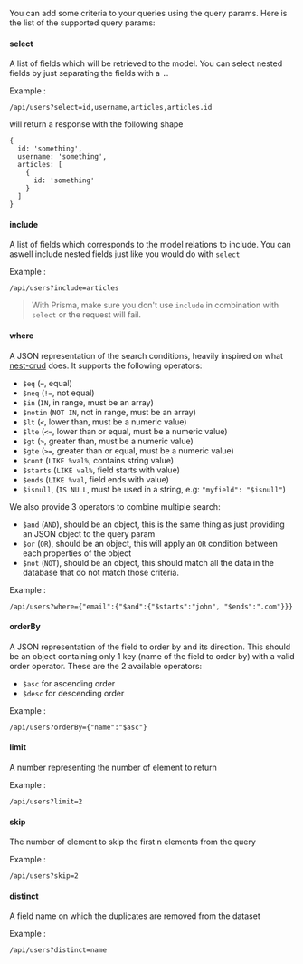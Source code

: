 You can add some criteria to your queries using the query params. Here is the list of the supported query params:

#### select

A list of fields which will be retrieved to the model. You can select nested fields by just separating the fields with a `.`.

Example :

```
/api/users?select=id,username,articles,articles.id
```

will return a response with the following shape

```
{
  id: 'something',
  username: 'something',
  articles: [
    {
      id: 'something'
    }
  ]
}
```

#### include

A list of fields which corresponds to the model relations to include. You can aswell include nested fields just like you would do with `select`

Example :

```
/api/users?include=articles
```

> With Prisma, make sure you don't use `include` in combination with `select` or the request will fail.

#### where

A JSON representation of the search conditions, heavily inspired on what [nest-crud](https://github.com/nestjsx/crud/wiki/Requests#search) does. It supports the following operators:

-   `$eq` (`=`, equal)
-   `$neq` (`!=`, not equal)
-   `$in` (`IN`, in range, must be an array)
-   `$notin` (`NOT IN`, not in range, must be an array)
-   `$lt` (`<`, lower than, must be a numeric value)
-   `$lte` (`<=`, lower than or equal, must be a numeric value)
-   `$gt` (`>`, greater than, must be a numeric value)
-   `$gte` (`>=`, greater than or equal, must be a numeric value)
-   `$cont` (`LIKE %val%`, contains string value)
-   `$starts` (`LIKE val%`, field starts with value)
-   `$ends` (`LIKE %val`, field ends with value)
-   `$isnull`, (`IS NULL`, must be used in a string, e.g: `"myfield": "$isnull"`)

We also provide 3 operators to combine multiple search:

-   `$and` (`AND`), should be an object, this is the same thing as just providing an JSON object to the query param
-   `$or` (`OR`), should be an object, this will apply an `OR` condition between each properties of the object
-   `$not` (`NOT`), should be an object, this should match all the data in the database that do not match those criteria.

Example :

```
/api/users?where={"email":{"$and":{"$starts":"john", "$ends":".com"}}}
```

#### orderBy

A JSON representation of the field to order by and its direction. This should be an object containing only 1 key (name of the field to order by) with a valid order operator. These are the 2 available operators:

-   `$asc` for ascending order
-   `$desc` for descending order

Example :

```
/api/users?orderBy={"name":"$asc"}
```

#### limit

A number representing the number of element to return

Example :

```
/api/users?limit=2
```

#### skip

The number of element to skip the first n elements from the query

Example :

```
/api/users?skip=2
```

#### distinct

A field name on which the duplicates are removed from the dataset

Example :

```
/api/users?distinct=name
```
